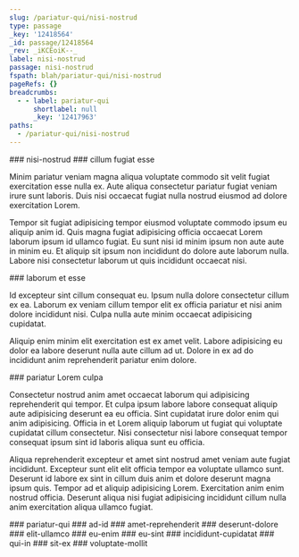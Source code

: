 ```yaml
---
slug: /pariatur-qui/nisi-nostrud
type: passage
_key: '12418564'
_id: passage/12418564
_rev: _iKCEoiK--_
label: nisi-nostrud
passage: nisi-nostrud
fspath: blah/pariatur-qui/nisi-nostrud
pageRefs: {}
breadcrumbs:
  - - label: pariatur-qui
      shortlabel: null
      _key: '12417963'
paths:
  - /pariatur-qui/nisi-nostrud
---
```


<NuggetArea>
<Passage slug="/pariatur-qui/nisi-nostrud" type="passage" _key="12418564" _id="passage/12418564" _rev="_iKCEoiK--_" label="nisi-nostrud" passage="nisi-nostrud" fspath="blah/pariatur-qui/nisi-nostrud" paths="/pariatur-qui/nisi-nostrud">
<NuggetBody>
### nisi-nostrud

</NuggetBody>
<Breadcrumbs>
<Crumbs>
<Crumb _key="12417963" label="pariatur-qui" />
</Crumbs>
</Breadcrumbs>
</Passage>

<NuggetsInbound>
</NuggetsInbound>
<NuggetsOutbound>
<Nugget direction="outbound" type="nugget" _key="c9eb8995-6b14-42af-9aa7-055cc34b82bd" _id="nugget/c9eb8995-6b14-42af-9aa7-055cc34b82bd" _rev="_iKCEoie---" fspath="blah/pariatur-qui/nisi-nostrud/cillum-fugiat-esse.md" label="cillum fugiat esse" paths="/pariatur-qui/nisi-nostrud/cillum-fugiat-esse" slug="/pariatur-qui/nisi-nostrud/cillum-fugiat-esse">
<NuggetBody>
### cillum fugiat esse

Minim pariatur veniam magna aliqua voluptate commodo sit velit fugiat exercitation esse nulla ex. Aute aliqua consectetur pariatur fugiat veniam irure sunt laboris. Duis nisi occaecat fugiat nulla nostrud eiusmod ad dolore exercitation Lorem.

Tempor sit fugiat adipisicing tempor eiusmod voluptate commodo ipsum eu aliquip anim id. Quis magna fugiat adipisicing officia occaecat Lorem laborum ipsum id ullamco fugiat. Eu sunt nisi id minim ipsum non aute aute in minim eu. Et aliquip sit ipsum non incididunt do dolore aute laborum nulla. Labore nisi consectetur laborum ut quis incididunt occaecat nisi.

</NuggetBody>
</Nugget>

<Nugget direction="outbound" type="nugget" _key="56cfe9c1-ba5f-42dc-95fe-f564610e7c0f" _id="nugget/56cfe9c1-ba5f-42dc-95fe-f564610e7c0f" _rev="_iKCEojG---" fspath="blah/pariatur-qui/nisi-nostrud/laborum-et-esse.md" label="laborum et esse" paths="/pariatur-qui/nisi-nostrud/laborum-et-esse" slug="/pariatur-qui/nisi-nostrud/laborum-et-esse">
<NuggetBody>
### laborum et esse

Id excepteur sint cillum consequat eu. Ipsum nulla dolore consectetur cillum ex ea. Laborum ex veniam cillum tempor elit ex officia pariatur et nisi anim dolore incididunt nisi. Culpa nulla aute minim occaecat adipisicing cupidatat.

Aliquip enim minim elit exercitation est ex amet velit. Labore adipisicing eu dolor ea labore deserunt nulla aute cillum ad ut. Dolore in ex ad do incididunt anim reprehenderit pariatur enim dolore.

</NuggetBody>
</Nugget>

<Nugget direction="outbound" type="nugget" _key="b39d1ef1-f9a9-4b60-92ca-33587583a8de" _id="nugget/b39d1ef1-f9a9-4b60-92ca-33587583a8de" _rev="_iKCEojG--_" fspath="blah/pariatur-qui/nisi-nostrud/pariatur-lorem-culpa.md" label="pariatur Lorem culpa" paths="/pariatur-qui/nisi-nostrud/pariatur-lorem-culpa" slug="/pariatur-qui/nisi-nostrud/pariatur-lorem-culpa">
<NuggetBody>
### pariatur Lorem culpa

Consectetur nostrud anim amet occaecat laborum qui adipisicing reprehenderit qui tempor. Et culpa ipsum labore labore consequat aliquip aute adipisicing deserunt ea eu officia. Sint cupidatat irure dolor enim qui anim adipisicing. Officia in et Lorem aliquip laborum ut fugiat qui voluptate cupidatat cillum consectetur. Nisi consectetur nisi labore consequat tempor consequat ipsum sint id laboris aliqua sunt eu officia.

Aliqua reprehenderit excepteur et amet sint nostrud amet veniam aute fugiat incididunt. Excepteur sunt elit elit officia tempor ea voluptate ullamco sunt. Deserunt id labore ex sint in cillum duis anim et dolore deserunt magna ipsum quis. Tempor ad et aliquip adipisicing Lorem. Exercitation anim enim nostrud officia. Deserunt aliqua nisi fugiat adipisicing incididunt cillum nulla anim exercitation aliqua ullamco fugiat.

</NuggetBody>
</Nugget>

</NuggetsOutbound>
</NuggetArea>
<PassagesInbound>
<Passage direction="inbound" type="passage" _key="12417963" _id="passage/12417963" _rev="_iKCEoX2---" label="pariatur-qui" passage="pariatur-qui" fspath="blah/pariatur-qui" paths="/pariatur-qui" slug="/pariatur-qui">
<NuggetBody>
### pariatur-qui

</NuggetBody>
</Passage>

</PassagesInbound>
<PassagesOutbound>
<Passage direction="outbound" type="passage" _key="12418567" _id="passage/12418567" _rev="_iKCEoiO---" label="ad-id" passage="ad-id" fspath="blah/pariatur-qui/nisi-nostrud/ad-id" paths="/pariatur-qui/nisi-nostrud/ad-id" slug="/pariatur-qui/nisi-nostrud/ad-id">
<NuggetBody>
### ad-id

</NuggetBody>
</Passage>

<Passage direction="outbound" type="passage" _key="12418576" _id="passage/12418576" _rev="_iKCEoiS--A" label="amet-reprehenderit" passage="amet-reprehenderit" fspath="blah/pariatur-qui/nisi-nostrud/amet-reprehenderit" paths="/pariatur-qui/nisi-nostrud/amet-reprehenderit" slug="/pariatur-qui/nisi-nostrud/amet-reprehenderit">
<NuggetBody>
### amet-reprehenderit

</NuggetBody>
</Passage>

<Passage direction="outbound" type="passage" _key="12418588" _id="passage/12418588" _rev="_iKCEoie--_" label="deserunt-dolore" passage="deserunt-dolore" fspath="blah/pariatur-qui/nisi-nostrud/deserunt-dolore" paths="/pariatur-qui/nisi-nostrud/deserunt-dolore" slug="/pariatur-qui/nisi-nostrud/deserunt-dolore">
<NuggetBody>
### deserunt-dolore

</NuggetBody>
</Passage>

<Passage direction="outbound" type="passage" _key="12418596" _id="passage/12418596" _rev="_iKCEoim--_" label="elit-ullamco" passage="elit-ullamco" fspath="blah/pariatur-qui/nisi-nostrud/elit-ullamco" paths="/pariatur-qui/nisi-nostrud/elit-ullamco" slug="/pariatur-qui/nisi-nostrud/elit-ullamco">
<NuggetBody>
### elit-ullamco

</NuggetBody>
</Passage>

<Passage direction="outbound" type="passage" _key="12418605" _id="passage/12418605" _rev="_iKCEoiu---" label="eu-enim" passage="eu-enim" fspath="blah/pariatur-qui/nisi-nostrud/eu-enim" paths="/pariatur-qui/nisi-nostrud/eu-enim" slug="/pariatur-qui/nisi-nostrud/eu-enim">
<NuggetBody>
### eu-enim

</NuggetBody>
</Passage>

<Passage direction="outbound" type="passage" _key="12418614" _id="passage/12418614" _rev="_iKCEoi6---" label="eu-sint" passage="eu-sint" fspath="blah/pariatur-qui/nisi-nostrud/eu-sint" paths="/pariatur-qui/nisi-nostrud/eu-sint" slug="/pariatur-qui/nisi-nostrud/eu-sint">
<NuggetBody>
### eu-sint

</NuggetBody>
</Passage>

<Passage direction="outbound" type="passage" _key="12418623" _id="passage/12418623" _rev="_iKCEoj---_" label="incididunt-cupidatat" passage="incididunt-cupidatat" fspath="blah/pariatur-qui/nisi-nostrud/incididunt-cupidatat" paths="/pariatur-qui/nisi-nostrud/incididunt-cupidatat" slug="/pariatur-qui/nisi-nostrud/incididunt-cupidatat">
<NuggetBody>
### incididunt-cupidatat

</NuggetBody>
</Passage>

<Passage direction="outbound" type="passage" _key="12418636" _id="passage/12418636" _rev="_iKCEojG--A" label="qui-in" passage="qui-in" fspath="blah/pariatur-qui/nisi-nostrud/qui-in" paths="/pariatur-qui/nisi-nostrud/qui-in" slug="/pariatur-qui/nisi-nostrud/qui-in">
<NuggetBody>
### qui-in

</NuggetBody>
</Passage>

<Passage direction="outbound" type="passage" _key="12418645" _id="passage/12418645" _rev="_iKCEojO--A" label="sit-ex" passage="sit-ex" fspath="blah/pariatur-qui/nisi-nostrud/sit-ex" paths="/pariatur-qui/nisi-nostrud/sit-ex" slug="/pariatur-qui/nisi-nostrud/sit-ex">
<NuggetBody>
### sit-ex

</NuggetBody>
</Passage>

<Passage direction="outbound" type="passage" _key="12418654" _id="passage/12418654" _rev="_iKCEojW---" label="voluptate-mollit" passage="voluptate-mollit" fspath="blah/pariatur-qui/nisi-nostrud/voluptate-mollit" paths="/pariatur-qui/nisi-nostrud/voluptate-mollit" slug="/pariatur-qui/nisi-nostrud/voluptate-mollit">
<NuggetBody>
### voluptate-mollit

</NuggetBody>
</Passage>

</PassagesOutbound>